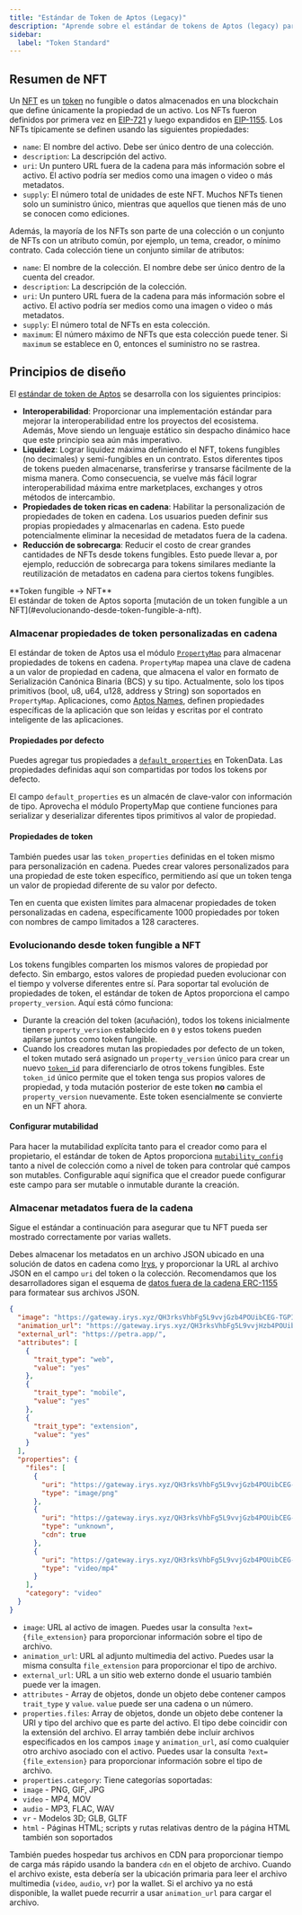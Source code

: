```yaml
---
title: "Estándar de Token de Aptos (Legacy)"
description: "Aprende sobre el estándar de tokens de Aptos (legacy) para el desarrollo de contratos inteligentes Move."
sidebar:
  label: "Token Standard"
---
```




## Resumen de NFT

Un [NFT](https://en.wikipedia.org/wiki/Non-fungible_token) es un [token](https://github.com/aptos-labs/aptos-core/blob/main/aptos-move/framework/aptos-token/sources/token.move) no fungible o datos almacenados en una blockchain que
define únicamente la propiedad de un activo. Los NFTs fueron definidos por primera vez en [EIP-721](https://eips.ethereum.org/EIPS/eip-721)
y luego expandidos en [EIP-1155](https://eips.ethereum.org/EIPS/eip-1155).
Los NFTs típicamente se definen usando las siguientes propiedades:

- `name`: El nombre del activo. Debe ser único dentro de una colección.
- `description`: La descripción del activo.
- `uri`: Un puntero URL fuera de la cadena para más información sobre el activo. El
  activo podría ser medios como una imagen o video o más metadatos.
- `supply`: El número total de unidades de este NFT. Muchos NFTs tienen solo un
  suministro único, mientras que aquellos que tienen más de uno se conocen como ediciones.

Además, la mayoría de los NFTs son parte de una colección o un conjunto de NFTs con un
atributo común, por ejemplo, un tema, creador, o mínimo contrato. Cada colección
tiene un conjunto similar de atributos:

- `name`: El nombre de la colección. El nombre debe ser único dentro de la
  cuenta del creador.
- `description`: La descripción de la colección.
- `uri`: Un puntero URL fuera de la cadena para más información sobre el activo. El
  activo podría ser medios como una imagen o video o más metadatos.
- `supply`: El número total de NFTs en esta colección.
- `maximum`: El número máximo de NFTs que esta colección puede tener. Si
  `maximum` se establece en 0, entonces el suministro no se rastrea.

## Principios de diseño

El [estándar de token de Aptos](https://github.com/aptos-labs/aptos-core/blob/main/aptos-move/framework/aptos-token/sources/token.move) se desarrolla con los siguientes principios:

- **Interoperabilidad**: Proporcionar una implementación estándar para mejorar
  la interoperabilidad entre los proyectos del ecosistema. Además, Move siendo un lenguaje
  estático sin despacho dinámico hace que este principio sea aún más imperativo.
- **Liquidez**: Lograr liquidez máxima definiendo el NFT, tokens fungibles
  (no decimales) y semi-fungibles en un contrato. Estos diferentes tipos de
  tokens pueden almacenarse, transferirse y transarse fácilmente de la misma manera. Como
  consecuencia, se vuelve más fácil lograr interoperabilidad máxima entre
  marketplaces, exchanges y otros métodos de intercambio.
- **Propiedades de token ricas en cadena**: Habilitar la personalización de propiedades de token
  en cadena. Los usuarios pueden definir sus propias propiedades y almacenarlas en cadena. Esto
  puede potencialmente eliminar la necesidad de metadatos fuera de la cadena.
- **Reducción de sobrecarga**: Reducir el costo de crear grandes cantidades de NFTs desde
  tokens fungibles. Esto puede llevar a, por ejemplo, reducción de sobrecarga para tokens
  similares mediante la reutilización de metadatos en cadena para ciertos tokens fungibles.

<Aside type="note">
  **Token fungible → NFT**<br />
  El estándar de token de Aptos soporta [mutación de un token fungible a un
  NFT](#evolucionando-desde-token-fungible-a-nft).
</Aside>

### Almacenar propiedades de token personalizadas en cadena

El estándar de token de Aptos usa el módulo [`PropertyMap`](https://github.com/aptos-labs/aptos-core/blob/main/aptos-move/framework/aptos-token/sources/property_map.move) para almacenar propiedades
de tokens en cadena. `PropertyMap` mapea una clave de cadena a un valor de propiedad
en cadena, que almacena el valor en formato de Serialización Canónica Binaria (BCS)
y su tipo. Actualmente, solo los tipos primitivos (bool, u8, u64, u128, address y
String) son soportados en `PropertyMap`. Aplicaciones, como [Aptos Names](https://www.aptosnames.com/),
definen propiedades específicas de la aplicación que son leídas y escritas por el
contrato inteligente de las aplicaciones.

#### Propiedades por defecto

Puedes agregar tus propiedades a [`default_properties`](https://github.com/aptos-labs/aptos-core/blob/e62fd09cb1c916d857fa655b3f174991ef8698b3/aptos-move/framework/aptos-token/sources/token.move#L98) en TokenData. Las
propiedades definidas aquí son compartidas por todos los tokens por defecto.

El campo `default_properties` es un almacén de clave-valor con información de tipo. Aprovecha
el módulo PropertyMap que contiene funciones para serializar y
deserializar diferentes tipos primitivos al valor de propiedad.

#### Propiedades de token

También puedes usar las `token_properties` definidas en el token mismo para
personalización en cadena. Puedes crear valores personalizados para una propiedad de este
token específico, permitiendo así que un token tenga un valor de propiedad diferente de
su valor por defecto.

Ten en cuenta que existen límites para almacenar propiedades de token personalizadas en cadena, específicamente
1000 propiedades por token con nombres de campo limitados a 128 caracteres.

### Evolucionando desde token fungible a NFT

Los tokens fungibles comparten los mismos valores de propiedad por defecto. Sin embargo, estos valores de propiedad
pueden evolucionar con el tiempo y volverse diferentes entre sí. Para soportar
tal evolución de propiedades de token, el estándar de token de Aptos proporciona el
campo `property_version`. Aquí está cómo funciona:

- Durante la creación del token (acuñación), todos los tokens inicialmente tienen
  `property_version` establecido en `0` y estos tokens pueden apilarse juntos como
  token fungible.
- Cuando los creadores mutan las propiedades por defecto de un token, el token mutado
  será asignado un `property_version` único para crear un nuevo [`token_id`](https://github.com/aptos-labs/aptos-core/blob/bba1690d7268759bd86ccd7459d7967172f1da24/aptos-move/framework/aptos-token/sources/token.move#L288)
  para diferenciarlo de otros tokens fungibles. Este `token_id` único permite
  que el token tenga sus propios valores de propiedad, y toda mutación posterior de este
  token **no** cambia el `property_version` nuevamente. Este token esencialmente
  se convierte en un NFT ahora.

#### Configurar mutabilidad

Para hacer la mutabilidad explícita tanto para el creador como para el propietario, el estándar de token de Aptos
proporciona [`mutability_config`](https://github.com/aptos-labs/aptos-core/blob/bba1690d7268759bd86ccd7459d7967172f1da24/aptos-move/framework/aptos-token/sources/token.move#L100)
tanto a nivel de colección como a nivel de token para controlar qué campos son
mutables. Configurable aquí significa que el creador puede configurar este campo para ser
mutable o inmutable durante la creación.

### Almacenar metadatos fuera de la cadena

Sigue el estándar a continuación para asegurar que tu NFT pueda ser mostrado correctamente por
varias wallets.

Debes almacenar los metadatos en un archivo JSON ubicado en una solución de datos en cadena como [Irys](https://docs.irys.xyz/), y proporcionar la URL al
archivo JSON en el campo `uri` del token o la colección. Recomendamos que los
desarrolladores sigan el esquema de [datos fuera de la cadena ERC-1155](https://eips.ethereum.org/EIPS/eip-1155)
para formatear sus archivos JSON.

```json
{
  "image": "https://gateway.irys.xyz/QH3rksVhbFg5L9vvjGzb4POUibCEG-TGPInmofp-O-o",
  "animation_url": "https://gateway.irys.xyz/QH3rksVhbFg5L9vvjHzb4POUibCEG-TGPInmofp-O-o",
  "external_url": "https://petra.app/",
  "attributes": [
    {
      "trait_type": "web",
      "value": "yes"
    },
    {
      "trait_type": "mobile",
      "value": "yes"
    },
    {
      "trait_type": "extension",
      "value": "yes"
    }
  ],
  "properties": {
    "files": [
      {
        "uri": "https://gateway.irys.xyz/QH3rksVhbFg5L9vvjGzb4POUibCEG-ENXUnmofp-O-o",
        "type": "image/png"
      },
      {
        "uri": "https://gateway.irys.xyz/QH3rksVhbFg5L9vvjGzb4POUibCEG-UENCnmofp-O-o",
        "type": "unknown",
        "cdn": true
      },
      {
        "uri": "https://gateway.irys.xyz/QH3rksVhbFg5L9vvjGzb4POUibCEG-DJHUUnmofp-O-o",
        "type": "video/mp4"
      }
    ],
    "category": "video"
  }
}
```

- `image`: URL al activo de imagen. Puedes usar la consulta `?ext={file_extension}`
  para proporcionar información sobre el tipo de archivo.
- `animation_url`: URL al adjunto multimedia del activo. Puedes usar
  la misma consulta `file_extension` para proporcionar el tipo de archivo.
- `external_url`: URL a un sitio web externo donde el usuario también puede ver la
  imagen.
- `attributes` - Array de objetos, donde un objeto debe contener campos `trait_type` y
  `value`. `value` puede ser una cadena o un número.
- `properties.files`: Array de objetos, donde un objeto debe contener la URI y
  tipo del archivo que es parte del activo. El tipo debe coincidir con la extensión
  del archivo. El array también debe incluir archivos especificados en los campos `image` y
  `animation_url`, así como cualquier otro archivo asociado con el activo.
  Puedes usar la consulta `?ext={file_extension}` para proporcionar información sobre el tipo de archivo.
- `properties.category`: Tiene categorías soportadas:
- `image` - PNG, GIF, JPG
- `video` - MP4, MOV
- `audio` - MP3, FLAC, WAV
- `vr` - Modelos 3D; GLB, GLTF
- `html` - Páginas HTML; scripts y rutas relativas dentro de la página HTML también son
  soportados

También puedes hospedar tus archivos en CDN para proporcionar tiempo de carga más rápido usando la
bandera `cdn` en el objeto de archivo. Cuando el archivo existe, esta debería ser la ubicación
primaria para leer el archivo multimedia (`video`, `audio`, `vr`) por la wallet. Si el archivo
ya no está disponible, la wallet puede recurrir a usar `animation_url` para
cargar el archivo.
